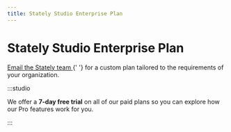 ```yaml
---
title: Stately Studio Enterprise Plan
---
```


# Stately Studio Enterprise Plan

<p>
  <a href="mailto:sales@stately.com?subject=I'm interested in Stately Studio Enterprise plan">
    Email the Stately team
  </a>{' '}
  for a custom plan tailored to the requirements of your organization.
</p>

:::studio

We offer a **7-day free trial** on all of our paid plans so you can explore how our Pro features work for you.

:::
